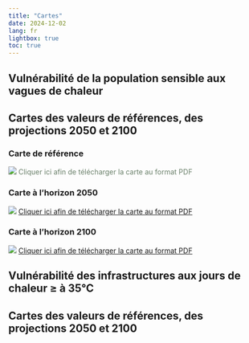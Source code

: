 ---
title: "Cartes"
date: 2024-12-02
lang: fr
lightbox: true
toc: true
---

## Vulnérabilité de la population sensible aux vagues de chaleur
::: {.callout-tip collapse="true" icon="false"}
## Cartes des valeurs de références, des projections 2050 et 2100

<div style="margin-top: 10px;"></div>


### Carte de référence
![](images/population_vulnerable_chaleur_ref.png){.lightbox}
[Cliquer ici afin de télécharger la carte au format PDF](pdf/population_vulnerable_chaleur_ref.pdf){target="_blank" style="color: #0a2f0a99; text-decoration:none;"}\

### Carte à l'horizon 2050
![](images/population_vulnerable_chaleur_2050.png){.lightbox}
[Cliquer ici afin de télécharger la carte au format PDF](pdf/population_vulnerable_chaleur_2050.pdf){target="_blank"}\

### Carte à l'horizon 2100
![](images/population_vulnerable_chaleur_2100.png){.lightbox}
[Cliquer ici afin de télécharger la carte au format PDF](pdf/population_vulnerable_chaleur_2100.pdf){target="_blank"}\
<div style="margin-top: 10px;"></div>

:::

## Vulnérabilité des infrastructures aux jours de chaleur ≥ à 35°C
::: {.callout-tip collapse="true" icon="false"}
## Cartes des valeurs de références, des projections 2050 et 2100
:::